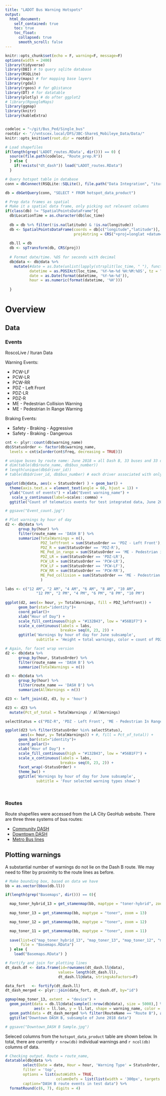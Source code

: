 ```yaml
---
title: "LADOT Bus Warning Hotspots"
output: 
  html_document:
    self_contained: true
    toc: true
    toc_float:
      collapsed: true
      smooth_scroll: false
---
```


<!-- saved from url=(0014)about:internet -->
<!-- This needs to be manually added to the second line of the html -->

```r
knitr::opts_chunk$set(echo = F, warning=F, message=F)
options(width = 2400)
library(tidyverse)
library(DBI) # to query sqlite database
library(RSQLite)
library(maps) # for mapping base layers
library(rgdal)
library(rgeos) # for gDistance
library(DT) # for datatable
library(plotly) # do after ggplot2
# library(RgoogleMaps)
library(ggmap)
library(knitr)
library(kableExtra)


codeloc = "~/git/Bus_Ped/Single_bus"
rootdir <- "//vntscex.local/DFS/3BC-Share$_Mobileye_Data/Data/"
knitr::opts_knit$set(root.dir = rootdir)
```

```r
# Load shapefiles
if(length(grep('LADOT_routes.RData', dir())) == 0) {
  source(file.path(codeloc, "Route_prep.R")) 
  } else { 
    if(!exists("dt_dash")) load("LADOT_routes.RData") 
  }

# Query hotspot table in database
conn = dbConnect(RSQLite::SQLite(), file.path("Data Integration", "ituran_synchromatics_data.sqlite"))

db = dbGetQuery(conn, "SELECT * FROM hotspot_data_product")

# Prep data frames as spatial
# Make it a spatial data frame, only picking out relevant columns
if(class(db) != "SpatialPointsDataFrame"){
  db$LocationTime = as.character(db$loc_time)
  
  db = db %>% filter(!is.na(latitude) & !is.na(longitude))
  db <- SpatialPointsDataFrame(coords = db[c("longitude","latitude")], data = dplyr::rename(db, ll.lat = latitude, ll.lon = longitude),
                               proj4string = CRS("+proj=longlat +datum=WGS84 +no_defs +ellps=WGS84 +towgs84=0,0,0"))
  
  db.ll = db
  db <- spTransform(db, CRS(proj))
  
  # Format date/time. %OS for seconds with decimal
  db@data <- db@data %>%
    mutate(#date = as.Date(unlist(lapply(strsplit(loc_time, " "), function(x) x[1]))),
           datetime = as.POSIXct(loc_time, '%Y-%m-%d %H:%M:%OS', tz = "America/Los_Angeles"),
           date = as.Date(format(datetime, '%Y-%m-%d')),
           hour = as.numeric(format(datetime, '%H')))
  
  }
```

# Overview

## Data 

### Events

RoscoLive / Ituran Data

<!-- add detail on what warnings and brakings are -->

Warning Events:  

- PCW-LF
- PCW-LR
- PCW-RR
- PDZ - Left Front
- PDZ-LR
- PDZ-R
- ME - Pedestrian Collision Warning
- ME - Pedestrian In Range Warning

Braking Events: 

- Safety - Braking - Aggressive
- Safety - Braking - Dangerous

```r
cnt <- plyr::count(db$warning_name)
db$StatusOrder <- factor(db$warning_name, 
  levels = cnt$x[order(cnt$freq, decreasing = TRUE)])

# unique buses by route name: June 2018 = all Dash B, 33 buses and 33 drivers
# dim(table(db$route_name, db$bus_number))
# length(unique(db$driver_id))
# table(db$driver_id, db$bus_number) # each driver associated with only one bus, interesting.

ggplot(db@data, aes(x = StatusOrder) ) + geom_bar() +
  theme(axis.text.x = element_text(angle = 60, hjust = 1)) +
  ylab("Count of events") + xlab("Event warning_name") +
   scale_y_continuous(label=scales::comma) +
  ggtitle("Count of telematics events for test integrated data, June 2018")

# ggsave("Event_count.jpg")

# Plot warnings by hour of day
d2 <- db@data %>% 
      group_by(hour) %>%
      filter(route_name == 'DASH B') %>%
      summarize(TotalWarnings = n(),
                PDZ_leftfront = sum(StatusOrder == 'PDZ - Left Front'),
                PDZ_R = sum(StatusOrder == 'PDZ-R'),
                ME_Ped_in_range = sum(StatusOrder == 'ME - Pedestrian in Range Warning'),
                PDZ_LR = sum(StatusOrder == 'PDZ-LR'),
                PCW_LR = sum(StatusOrder == 'PCW-LR'),
                PCW_LF = sum(StatusOrder == 'PCW-LF'),
                PCW_RR = sum(StatusOrder == 'PCW-RR'),
                ME_Ped_collision = sum(StatusOrder == 'ME - Pedestrian Collision Warning')
                )

labs <- c("12 AM", "2 AM", "4 AM", "6 AM", "8 AM", "10 AM",
              "12 PM", "2 PM", "4 PM", "6 PM", "8 PM", "10 PM")
    
ggplot(d2, aes(x= hour, y= TotalWarnings, fill = PDZ_leftfront)) +
      geom_bar(stat="identity")+
      coord_polar()+
      xlab("Hour of Day") +
      scale_fill_continuous(high = "#132B43", low = "#56B1F7") +
      scale_x_continuous(labels = labs,
                         breaks= seq(0, 23, 2)) +
      ggtitle('Warnings by hour of day for June subsample',
              subtitle = 'Height = total warnings, color = count of PDZ - left front warnings')

# Again, for facet wrap version
d2 <- db@data %>% 
      group_by(hour, StatusOrder) %>%
      filter(route_name == 'DASH B') %>%
      summarize(TotalWarnings = n())

d3 <- db@data %>% 
      group_by(hour) %>%
      filter(route_name == 'DASH B') %>%
      summarize(AllWarnings = n())

d23 <- left_join(d2, d3, by = 'hour')

d23 <- d23 %>%
  mutate(Pct_of_total = TotalWarnings / AllWarnings)

selectStatus = c("PDZ-R", 'PDZ - Left Front', 'ME - Pedestrian In Range Warning', 'PDZ-LR')

ggplot(d23 %>% filter(StatusOrder %in% selectStatus), 
       aes(x= hour, y= TotalWarnings)) + #, fill = Pct_of_total)) +
      geom_bar(stat="identity")+
      coord_polar()+
      xlab("Hour of Day") + 
      scale_fill_continuous(high = "#132B43", low = "#56B1F7") +
      scale_x_continuous(labels = labs,
                         breaks= seq(0, 23, 2)) +
      facet_wrap(~StatusOrder) +
      theme_bw() + 
      ggtitle('Warnings by hour of day for June subsample', 
              subtitle = 'Four selected warning types shown')
    
    

```

### Routes

Route shapefiles were accessed from the LA City GeoHub website. There are three three systems of bus routes: 

- [Community DASH](http://geohub.lacity.org/datasets/community-dash-routes)
- [Downtown DASH](http://geohub.lacity.org/datasets/downtown-dash-routes)
- [Metro Bus lines](http://geohub.lacity.org/datasets/metro-bus-lines)

## Plotting warnings 

A substantial number of warnings do not lie on the Dash B route. We may need to filter by proximity to the route lines as before.

```r

# Make bounding box, based on data we have
bb = as.vector(bbox(db.ll))

if(length(grep("Basemaps", dir())) == 0){

  map_toner_hybrid_13 = get_stamenmap(bb, maptype = "toner-hybrid", zoom = 13)
  
  map_toner_13 = get_stamenmap(bb, maptype = "toner", zoom = 13)

  map_toner_12 = get_stamenmap(bb, maptype = "toner", zoom = 12)

  map_toner_11 = get_stamenmap(bb, maptype = "toner", zoom = 11)
  
  save(list=c("map_toner_hybrid_13", "map_toner_13", "map_toner_12", "map_toner_11"), 
       file = "Basemaps.RData")
  } else { 
    load("Basemaps.RData") }

# Fortify and join for plotting lines
dt_dash.df <- data.frame(id=rownames(dt_dash.ll@data),
                        values= length(dt_dash.ll),
                        dt_dash.ll@data, stringsAsFactors=F)

data_fort   <- fortify(dt_dash.ll)
dt_dash_merged <- plyr::join(data_fort, dt_dash.df, by="id")

ggmap(map_toner_13, extent  = "device") +
  geom_point(data = db.ll@data[sample(1:nrow(db@data), size = 5000),] %>% filter(route_name == "DASH B"), 
             aes(x = ll.lon, y = ll.lat, shape = warning_name, color = warning_name), size = 4, alpha = 0.5) +
  geom_path(data = dt_dash_merged %>% filter(RouteName == "Route B"), aes(x = long, y = lat), alpha = 0.5, size = 2, color = "firebrick") +
  ggtitle("Downtown DASH B, subsample of June 2018 data")

# ggsave("Downtown_DASH B Sample.jpg")

```

Seleced columns from the `hotspot_data_product` table are shown below. In total, there are currently `r nrow(db)` individual warnings and `r ncol(db)` columns of data.

```r

# Checking output. Route = route_name, 
datatable(db@data %>% 
        select(Date = date, Hour = hour, 'Warning Type' = StatusOrder, Driver = driver_id, Bus = bus_number, Lat = ll.lat, Long = ll.lon),
        filter = 'top',
        options = list(autoWidth = TRUE,
                       columnDefs = list(list(width = '300px', targets = 3))),
        caption="DASH B route events in test data") %>%
  formatRound(c(6, 7), digits = 4)

```


